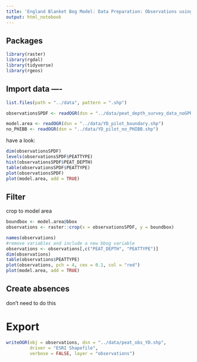 ```yaml
---
title: 'England Blanket Bog Model: Data Preparation: Observations using peat depth data'
output: html_notebook
---
```



## Packages 
```r
library(raster)
library(rgdal)
library(tidyverse)
library(rgeos)
```


## Import data ----
```r
list.files(path = "../data", pattern = ".shp")

observationsSPDF <- readOGR(dsn = "../data/peat_depth_survey_data_noGPR.shp", verbose = TRUE)

model.area <- readOGR(dsn = "../data/YD_pilot_boundary.shp")
no_PHIBB <- readOGR(dsn = "../data/YD_pilot_no_PHIBB.shp")
```

have a look: 
```r
dim(observationsSPDF)
levels(observationsSPDF$PEATTYPE)
hist(observationsSPDF$PEAT_DEPTH)
table(observationsSPDF$PEATTYPE)
plot(observationsSPDF)
plot(model.area, add = TRUE)

```



## Filter

crop to model area

```r
boundbox <- model.area@bbox
observations <- raster::crop(x = observationsSPDF, y = boundbox)

names(observations)
#remove variables and include a new bbog variable
observations <- observations[,c("PEAT_DEPTH", "PEATTYPE")]
dim(observations)
table(observations$PEATTYPE)
plot(observations, pch = 4, cex = 0.1, col = "red")
plot(model.area, add = TRUE)
```


## Create absences

don't need to do this



# Export

```r
writeOGR(obj = observations, dsn = "../data/peat_obs_YD.shp", 
         driver = "ESRI Shapefile", 
         verbose = FALSE, layer = "observations")
```

